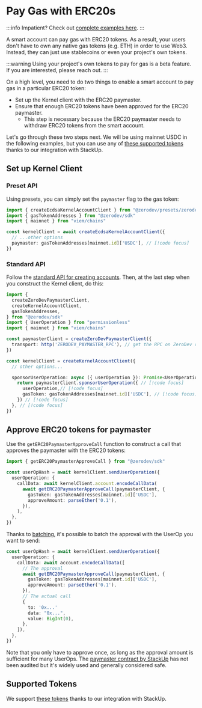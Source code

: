 # Pay Gas with ERC20s

:::info
Impatient?  Check out [complete examples here](https://github.com/zerodevapp/zerodev-examples/tree/main/pay-gas-with-erc20).
:::

A smart account can pay gas with ERC20 tokens.  As a result, your users don't have to own any native gas tokens (e.g. ETH) in order to use Web3.  Instead, they can just use stablecoins or even your project's own tokens.

:::warning
Using your project's own tokens to pay for gas is a beta feature.  If you are interested, please reach out.
:::

On a high level, you need to do two things to enable a smart account to pay gas in a particular ERC20 token:

- Set up the Kernel client with the ERC20 paymaster.
- Ensure that enough ERC20 tokens have been approved for the ERC20 paymaster.
  - This step is necessary because the ERC20 paymaster needs to withdraw ERC20 tokens from the smart account.

Let's go through these two steps next.  We will be using mainnet USDC in the following examples, but you can use any of [these supported tokens](https://docs.stackup.sh/docs/supported-erc-20-tokens) thanks to our integration with StackUp.

## Set up Kernel Client

### Preset API

Using presets, you can simply set the `paymaster` flag to the gas token:

```typescript
import { createEcdsaKernelAccountClient } from "@zerodev/presets/zerodev"
import { gasTokenAddresses } from "@zerodev/sdk"
import { mainnet } from "viem/chains"

const kernelClient = await createEcdsaKernelAccountClient({
  // ...other options
  paymaster: gasTokenAddresses[mainnet.id]['USDC'], // [!code focus]
})
```

### Standard API

Follow the [standard API for creating accounts](/sdk/core-api/create-account#standard-api).  Then, at the last step when you construct the Kernel client, do this:

```typescript
import {
  createZeroDevPaymasterClient,
  createKernelAccountClient,
  gasTokenAddresses,
} from "@zerodev/sdk"
import { UserOperation } from "permissionless"
import { mainnet } from "viem/chains"

const paymasterClient = createZeroDevPaymasterClient({
  transport: http('ZERODEV_PAYMASTER_RPC'), // get the RPC on ZeroDev dashboard
})

const kernelClient = createKernelAccountClient({
  // other options...

  sponsorUserOperation: async ({ userOperation }): Promise<UserOperation> => { // [!code focus]
    return paymasterClient.sponsorUserOperation({ // [!code focus]
      userOperation,// [!code focus]
      gasToken: gasTokenAddresses[mainnet.id]['USDC'], // [!code focus]
    }) // [!code focus]
  }, // [!code focus]
})
```

## Approve ERC20 tokens for paymaster

Use the `getERC20PaymasterApproveCall` function to construct a call that approves the paymaster with the ERC20 tokens:

```typescript
import { getERC20PaymasterApproveCall } from "@zerodev/sdk"

const userOpHash = await kernelClient.sendUserOperation({
  userOperation: {
    callData: await kernelClient.account.encodeCallData(
      await getERC20PaymasterApproveCall(paymasterClient, {
        gasToken: gasTokenAddresses[mainnet.id]['USDC'],
        approveAmount: parseEther('0.1'),
      }),
    ),
  },
})
```

Thanks to [batching](/sdk/core-api/batch-transactions), it's possible to batch the approval with the UserOp you want to send:

```typescript
const userOpHash = await kernelClient.sendUserOperation({
  userOperation: {
    callData: await account.encodeCallData([
      // The approval
      await getERC20PaymasterApproveCall(paymasterClient, {
        gasToken: gasTokenAddresses[mainnet.id]['USDC'],
        approveAmount: parseEther('0.1'),
      }),
      // The actual call
      {
        to: '0x...'
        data: "0x...",
        value: BigInt(0),
      },
    ]),
  },
})
```

Note that you only have to approve once, as long as the approval amount is sufficient for many UserOps.  The [paymaster contract by StackUp](https://github.com/stackup-wallet/contracts/blob/662e96c6165d5a2b267bcd2799f93715fbea7f35/contracts/VerifyingPaymaster.sol) has not been audited but it's widely used and generally considered safe.

## Supported Tokens

We support [these tokens](https://docs.stackup.sh/docs/supported-erc-20-tokens) thanks to our integration with StackUp.